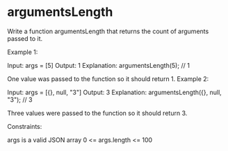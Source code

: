 # argumentsLength
Write a function argumentsLength that returns the count of arguments passed to it.
 

Example 1:

Input: args = [5]
Output: 1
Explanation:
argumentsLength(5); // 1

One value was passed to the function so it should return 1.
Example 2:

Input: args = [{}, null, "3"]
Output: 3
Explanation: 
argumentsLength({}, null, "3"); // 3

Three values were passed to the function so it should return 3.
 

Constraints:

args is a valid JSON array
0 <= args.length <= 100